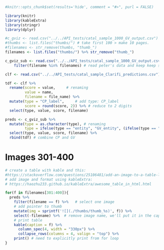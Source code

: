 ```r
#knitr::opts_chunk$set(results='hide', comment = "#>", purl = FALSE)

library(knitr)
library(kableExtra)
library(stringr)
library(dplyr)

#c_gviz <- read.csv("../../API_tests/catal_sample_1000_GV_output.csv") # read peter's data here
#thumbs <- list.files("thumbs/") # take first 100 > make 10 pages.
#filenames <- str_remove(thumbs, "thumb_")
filenames <- list.files("thumbs/") %>% str_remove("thumb_")

c_gviz_sub <- read.csv("../../API_tests/catal_sample_1000_GV_output.csv") %>%   
    filter(filename %in% filenames) # read peter's data and keep keep subset of 766 we have thumbnails of

clf <- read.csv("../../API_tests/catal_sample_Clarifi_predictions.csv")

tdf <- clf %>% 
  rename(score = value,     # renaming 
         value = name,
         filename = file_name) %>%
  mutate(type = "CP_label",     # add type: CP_label
         score = round(score, 2)) %>% # reduce to 2 digits
  select(type, value, score, filename)

preds <- c_gviz_sub %>% 
  mutate(type = as.character(type), # renaming
         type = ifelse(type == "entity", "GV_entity", (ifelse(type == "label", "GV_label", "GV_ocr")))) %>% 
  select(type, value, score, filename) %>% 
  rbind(tdf) # combine CP and GV
```

# Images 301-400 

```r
# create a table with kable and this:
#https://stackoverflow.com/questions/25106481/add-an-image-to-a-table-like-output-in-r
# add image and format using kableExtra:
# https://haozhu233.github.io/kableExtra/awesome_table_in_html.html

for(f in filenames[301:400]){
  preds %>% 
    filter(filename == f) %>%   # select one image
    # add pointer to thumb
    mutate(img = sprintf('![](./thumbs/thumb_%s)', f)) %>% 
    select(-filename) %>%  # remove image name, we'll put it in the caption
    # print table
    kable(caption = f) %>%
      column_spec(4, width = "330px") %>% 
      collapse_rows(columns = 4, valign = "top") %>% 
    print() # need to explicitly print from for loop
}
```
  

